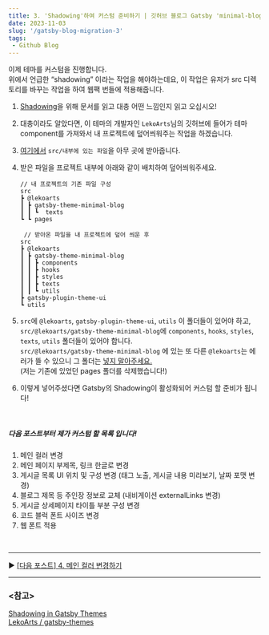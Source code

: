 ```yaml
---
title: 3. 'Shadowing'하여 커스텀 준비하기 | 깃허브 블로그 Gatsby 'minimal-blog' 테마로 마이그레이션 하기
date: 2023-11-03
slug: '/gatsby-blog-migration-3'
tags:
 - Github Blog
---
```


이제 테마를 커스텀을 진행합니다.  
위에서 언급한 “shadowing” 이라는 작업을 해야하는데요, 이 작업은 유저가 src 디렉토리를 바꾸는 작업을 하여 웹팩 번들에 적용해줍니다.

1. [Shadowing](https://www.gatsbyjs.com/docs/how-to/plugins-and-themes/shadowing/)을 위해 문서를 읽고 대충 어떤 느낌인지 읽고 오십시오!
2. 대충이라도 알았다면, 이 테마의 개발자인 `LekoArts`님의 깃허브에 들어가 테마 component를 가져와서 내 프로젝트에 덮어씌워주는 작업을 하겠습니다.
3. [여기에서](https://github.com/LekoArts/gatsby-themes/tree/main/themes/gatsby-theme-minimal-blog) `src/내부에 있는 파일`을 아무 곳에 받아줍니다.
4. 받은 파일을 프로젝트 내부에 아래와 같이 배치하여 덮어씌워주세요.

   ```
   // 내 프로젝트의 기존 파일 구성
   src
   ┣ @lekoarts
   ┃ ┣ gatsby-theme-minimal-blog
   ┃ ┃ ┗  texts
   ┗ ┗ pages

    // 받아온 파일을 내 프로젝트에 덮어 씌운 후
   src
   ┣ @lekoarts
   ┃ ┣ gatsby-theme-minimal-blog
   ┃ ┃ ┣ components
   ┃ ┃ ┣ hooks
   ┃ ┃ ┣ styles
   ┃ ┃ ┣ texts
   ┃ ┃ ┗ utils
   ┣ gatsby-plugin-theme-ui
   ┗ utils

   ```

5. `src`에 `@lekoarts`, `gatsby-plugin-theme-ui`, `utils` 이 폴더들이 있어야 하고,  
   `src/@lekoarts/gatsby-theme-minimal-blog`에 `components`, `hooks`, `styles`, `texts`, `utils` 폴더들이 있어야 합니다.  
   `src/@lekoarts/gatsby-theme-minimal-blog` 에 있는 또 다른 `@lekoarts`는 에러가 뜰 수 있으니 그 폴더는 <u>넣지 말아주세요.</u>  
   (저는 기존에 있었던 pages 폴더를 삭제했습니다!)

6. 이렇게 넣어주셨다면 Gatsby의 Shadowing이 활성화되어 커스텀 할 준비가 됩니다!

<br />

##### 다음 포스트부터 제가 커스텀 할 목록 입니다!

1. 메인 컬러 변경
2. 메인 페이지 부제목, 링크 한글로 변경
3. 게시글 목록 UI 위치 및 구성 변경 (태그 노출, 게시글 내용 미리보기, 날짜 포맷 변경)
4. 블로그 제목 등 주인장 정보로 교체 (내비게이션 externalLinks 변경)
5. 게시글 상세페이지 타이틀 부분 구성 변경
6. 코드 블럭 폰트 사이즈 변경
7. 웹 폰트 적용

<br />

---

▶️ [[다음 포스트] 4. 메인 컬러 변경하기](/gatsby-blog-migration-4)

---

### \<참고>

[Shadowing in Gatsby Themes](https://www.gatsbyjs.com/docs/how-to/plugins-and-themes/shadowing/)  
[LekoArts / gatsby-themes](https://github.com/LekoArts/gatsby-themes/tree/main/themes/gatsby-theme-minimal-blog)
